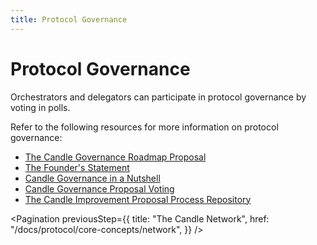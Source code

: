 ```yaml
---
title: Protocol Governance
---
```


# Protocol Governance

Orchestrators and delegators can participate in protocol governance by voting in
polls.

Refer to the following resources for more information on protocol governance:

- [The Candle Governance Roadmap Proposal](https://medium.com/livepeer-blog/livepeer-governance-roadmap-proposal-69a6e9e33f80)
- [The Founder's Statement](https://medium.com/livepeer-blog/the-livepeer-governance-founders-statement-d4f3a85f787b)
- [Candle Governance in a Nutshell](https://figment.network/resources/livepeer-governance-in-a-nutshell/)
- [Candle Governance Proposal Voting](https://figment.network/resources/livepeer-governance-proposal-voting/)
- [The Candle Improvement Proposal Process Repository](https://github.com/livepeer/LIPs)

<Pagination
  previousStep={{
    title: "The Candle Network",
    href: "/docs/protocol/core-concepts/network",
  }}
/>

